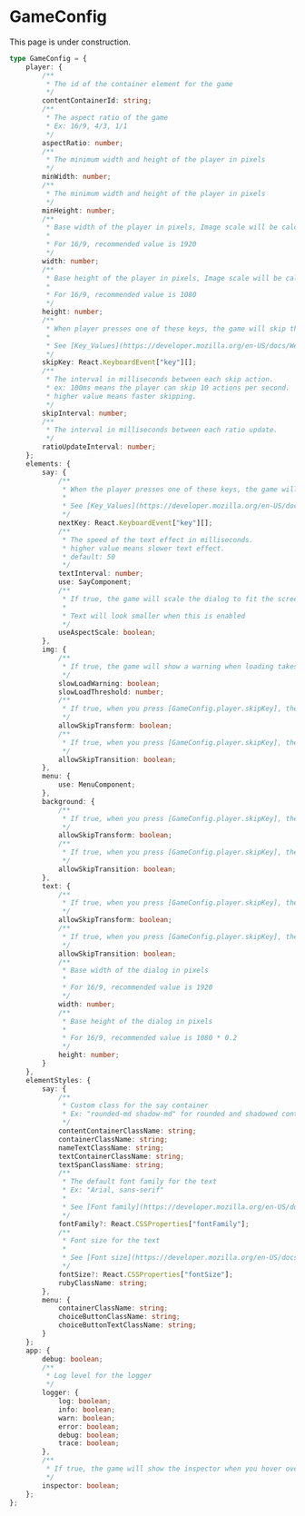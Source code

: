 
# GameConfig

<Callout type="warning" emoji="⚠️">
    This page is under construction.
</Callout>

```typescript
type GameConfig = {
    player: {
        /**
         * The id of the container element for the game
         */
        contentContainerId: string;
        /**
         * The aspect ratio of the game
         * Ex: 16/9, 4/3, 1/1
         */
        aspectRatio: number;
        /**
         * The minimum width and height of the player in pixels
         */
        minWidth: number;
        /**
         * The minimum width and height of the player in pixels
         */
        minHeight: number;
        /**
         * Base width of the player in pixels, Image scale will be calculated based on this value
         *
         * For 16/9, recommended value is 1920
         */
        width: number;
        /**
         * Base height of the player in pixels, Image scale will be calculated based on this value
         *
         * For 16/9, recommended value is 1080
         */
        height: number;
        /**
         * When player presses one of these keys, the game will skip the current action
         *
         * See [Key_Values](https://developer.mozilla.org/en-US/docs/Web/API/KeyboardEvent/key/Key_Values)
         */
        skipKey: React.KeyboardEvent["key"][];
        /**
         * The interval in milliseconds between each skip action.
         * ex: 100ms means the player can skip 10 actions per second.
         * higher value means faster skipping.
         */
        skipInterval: number;
        /**
         * The interval in milliseconds between each ratio update.
         */
        ratioUpdateInterval: number;
    };
    elements: {
        say: {
            /**
             * When the player presses one of these keys, the game will show the next sentence
             *
             * See [Key_Values](https://developer.mozilla.org/en-US/docs/Web/API/KeyboardEvent/key/Key_Values)
             */
            nextKey: React.KeyboardEvent["key"][];
            /**
             * The speed of the text effect in milliseconds.
             * higher value means slower text effect.
             * default: 50
             */
            textInterval: number;
            use: SayComponent;
            /**
             * If true, the game will scale the dialog to fit the screen
             *
             * Text will look smaller when this is enabled
             */
            useAspectScale: boolean;
        },
        img: {
            /**
             * If true, the game will show a warning when loading takes longer than `elements.img.slowLoadThreshold`
             */
            slowLoadWarning: boolean;
            slowLoadThreshold: number;
            /**
             * If true, when you press [GameConfig.player.skipKey], the game will skip the image transform
             */
            allowSkipTransform: boolean;
            /**
             * If true, when you press [GameConfig.player.skipKey], the game will skip the image transition
             */
            allowSkipTransition: boolean;
        },
        menu: {
            use: MenuComponent;
        },
        background: {
            /**
             * If true, when you press [GameConfig.player.skipKey], the game will skip the background transform
             */
            allowSkipTransform: boolean;
            /**
             * If true, when you press [GameConfig.player.skipKey], the game will skip the background transition
             */
            allowSkipTransition: boolean;
        },
        text: {
            /**
             * If true, when you press [GameConfig.player.skipKey], the game will skip the text transform
             */
            allowSkipTransform: boolean;
            /**
             * If true, when you press [GameConfig.player.skipKey], the game will skip the text transition
             */
            allowSkipTransition: boolean;
            /**
             * Base width of the dialog in pixels
             *
             * For 16/9, recommended value is 1920
             */
            width: number;
            /**
             * Base height of the dialog in pixels
             *
             * For 16/9, recommended value is 1080 * 0.2
             */
            height: number;
        }
    },
    elementStyles: {
        say: {
            /**
             * Custom class for the say container
             * Ex: "rounded-md shadow-md" for rounded and shadowed container
             */
            contentContainerClassName: string;
            containerClassName: string;
            nameTextClassName: string;
            textContainerClassName: string;
            textSpanClassName: string;
            /**
             * The default font family for the text
             * Ex: "Arial, sans-serif"
             *
             * See [Font family](https://developer.mozilla.org/en-US/docs/Web/CSS/font-family)
             */
            fontFamily?: React.CSSProperties["fontFamily"];
            /**
             * Font size for the text
             *
             * See [Font size](https://developer.mozilla.org/en-US/docs/Web/CSS/font-size)
             */
            fontSize?: React.CSSProperties["fontSize"];
            rubyClassName: string;
        },
        menu: {
            containerClassName: string;
            choiceButtonClassName: string;
            choiceButtonTextClassName: string;
        }
    };
    app: {
        debug: boolean;
        /**
         * Log level for the logger
         */
        logger: {
            log: boolean;
            info: boolean;
            warn: boolean;
            error: boolean;
            debug: boolean;
            trace: boolean;
        },
        /**
         * If true, the game will show the inspector when you hover over the element
         */
        inspector: boolean;
    };
};
```
